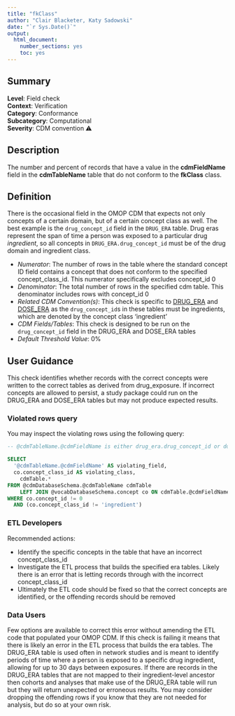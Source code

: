 ```yaml
---
title: "fkClass"
author: "Clair Blacketer, Katy Sadowski"
date: "`r Sys.Date()`"
output:
  html_document:
    number_sections: yes
    toc: yes
---
```


## Summary

**Level**: Field check\
**Context**: Verification\
**Category**: Conformance\
**Subcategory**: Computational\
**Severity**: CDM convention &#x26A0;\

## Description
The number and percent of records that have a value in the **cdmFieldName** field in the **cdmTableName** table that do not conform to the **fkClass** class. 

## Definition
There is the occasional field in the OMOP CDM that expects not only concepts of a certain domain, but of a certain concept class as well. The best example is the `drug_concept_id` field in the `DRUG_ERA` table. Drug eras represent the span of time a person was exposed to a particular drug *ingredient*, so all concepts in `DRUG_ERA.drug_concept_id` must be of the drug domain and ingredient class.

- *Numerator*: The number of rows in the table where the standard concept ID field contains a concept that does not conform to the specified concept_class_id. This numerator specifically excludes concept_id 0 
- *Denominator*: The total number of rows in the specified cdm table. This denominator includes rows with concept_id 0
- *Related CDM Convention(s)*: This check is specific to [DRUG_ERA](http://ohdsi.github.io/CommonDataModel/cdm54.html#DRUG_ERA) and [DOSE_ERA](http://ohdsi.github.io/CommonDataModel/cdm54.html#DOSE_ERA) as the `drug_concept_id`s in these tables must be ingredients, which are denoted by the concept class ‘ingredient’
- *CDM Fields/Tables*: This check is designed to be run on the `drug_concept_id` field in the DRUG_ERA and DOSE_ERA tables 
- *Default Threshold Value*: 0%

## User Guidance
This check identifies whether records with the correct concepts were written to the correct tables as derived from drug_exposure. If incorrect concepts are allowed to persist, a study package could run on the DRUG_ERA and DOSE_ERA tables but may not produce expected results. 

### Violated rows query
You may inspect the violating rows using the following query:

```sql
-- @cdmTableName.@cdmFieldName is either drug_era.drug_concept_id or dose_era.drug_concept_id

SELECT 
  '@cdmTableName.@cdmFieldName' AS violating_field, 
  co.concept_class_id AS violating_class,
	cdmTable.* 
FROM @cdmDatabaseSchema.@cdmTableName cdmTable
	LEFT JOIN @vocabDatabaseSchema.concept co ON cdmTable.@cdmFieldName = co.concept_id
WHERE co.concept_id != 0 
  AND (co.concept_class_id != 'ingredient') 
```

### ETL Developers
Recommended actions: 

- Identify the specific concepts in the table that have an incorrect concept_class_id
- Investigate the ETL process that builds the specified era tables. Likely there is an error that is letting records through with the incorrect concept_class_id
- Ultimately the ETL code should be fixed so that the correct concepts are identified, or the offending records should be removed

### Data Users
Few options are available to correct this error without amending the ETL code that populated your OMOP CDM. If this check is failing it means that there is likely an error in the ETL process that builds the era tables. The DRUG_ERA table is used often in network studies and is meant to identify periods of time where a person is exposed to a specific drug ingredient, allowing for up to 30 days between exposures. If there are records in the DRUG_ERA tables that are not mapped to their ingredient-level ancestor then cohorts and analyses that make use of the DRUG_ERA table will run but they will return unexpected or erroneous results.
You may consider dropping the offending rows if you know that they are not needed for analysis, but do so at your own risk.